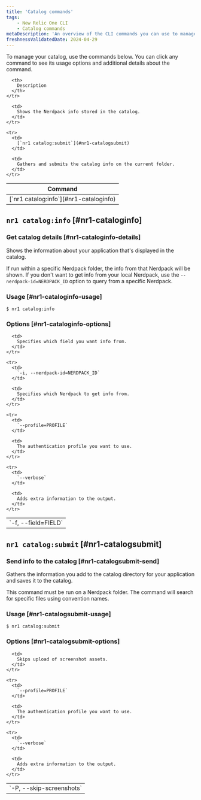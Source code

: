 ```yaml
---
title: 'Catalog commands'
tags:
    - New Relic One CLI
    - Catalog commands
metaDescription: 'An overview of the CLI commands you can use to manage your New Relic app catalog information.'
freshnessValidatedDate: 2024-04-29
---
```


To manage your catalog, use the commands below. You can click any command to see its usage options and additional details about the command.

<table>
  <thead>
    <tr>
      <th>
        Command
      </th>

      <th>
        Description
      </th>
    </tr>
  </thead>

  <tbody>
    <tr>
      <td>
        [`nr1 catalog:info`](#nr1-cataloginfo)
      </td>

      <td>
        Shows the Nerdpack info stored in the catalog.
      </td>
    </tr>

    <tr>
      <td>
        [`nr1 catalog:submit`](#nr1-catalogsubmit)
      </td>

      <td>
        Gathers and submits the catalog info on the current folder.
      </td>
    </tr>
  </tbody>
</table>

## `nr1 catalog:info` [#nr1-cataloginfo]

### Get catalog details [#nr1-cataloginfo-details]

Shows the information about your application that's displayed in the catalog.

If run within a specific Nerdpack folder, the info from that Nerdpack will be shown. If you don't want to get info from your local Nerdpack, use the `--nerdpack-id=NERDPACK_ID` option to query from a specific Nerdpack.

### Usage [#nr1-cataloginfo-usage]

`$ nr1 catalog:info`

### Options [#nr1-cataloginfo-options]

<table>
  <tbody>
    <tr>
      <td>
        `-f, --field=FIELD`
      </td>

      <td>
        Specifies which field you want info from.
      </td>
    </tr>

    <tr>
      <td>
        `-i, --nerdpack-id=NERDPACK_ID`
      </td>

      <td>
        Specifies which Nerdpack to get info from.
      </td>
    </tr>

    <tr>
      <td>
        `--profile=PROFILE`
      </td>

      <td>
        The authentication profile you want to use.
      </td>
    </tr>

    <tr>
      <td>
        `--verbose`
      </td>

      <td>
        Adds extra information to the output.
      </td>
    </tr>
  </tbody>
</table>

## `nr1 catalog:submit` [#nr1-catalogsubmit]

### Send info to the catalog [#nr1-catalogsubmit-send]

Gathers the information you add to the catalog directory for your application and saves it to the catalog.

This command must be run on a Nerdpack folder. The command will search for specific files using convention names.

### Usage [#nr1-catalogsubmit-usage]

`$ nr1 catalog:submit`

### Options [#nr1-catalogsubmit-options]

<table>
  <tbody>
    <tr>
      <td>
        `-P, --skip-screenshots`
      </td>

      <td>
        Skips upload of screenshot assets.
      </td>
    </tr>

    <tr>
      <td>
        `--profile=PROFILE`
      </td>

      <td>
        The authentication profile you want to use.
      </td>
    </tr>

    <tr>
      <td>
        `--verbose`
      </td>

      <td>
        Adds extra information to the output.
      </td>
    </tr>
  </tbody>
</table>
